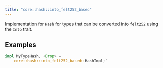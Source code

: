 ```yaml
---
title: "core::hash::into_felt252_based"
---
```



Implementation for `Hash` for types that can be converted into `felt252` using the `Into` trait.
## Examples

```rust
impl MyTypeHash, +Drop> =
    core::hash::into_felt252_based::HashImpl;`
```


